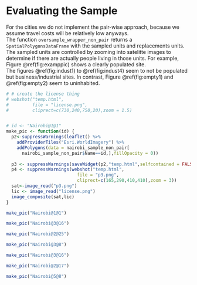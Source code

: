 # Evaluating the Sample
For the cities we do not implement the pair-wise approach, because we assume travel costs will be relatively low anyways.  
The function `oversample_wrapper_non_pair` returns a `SpatialPolygonsDataFrame` with the sampled units and replacements units. The sampled units are controlled by zooming into satelitte images to determine if there are actually people living in those units. For example, Figure \@ref(fig:examppic) shows a clearly populated site.  
The figures \@ref(fig:indust1) to \@ref(fig:indust4) seem to not be populated but business/industrial sites. In contrast, Figure \@ref(fig:empty1) and \@ref(fig:empty2) seem to uninhabited.  


```r

# # create the license thing
# webshot("temp.html",
#         file = "license.png",
#         cliprect=c(730,240,750,20),zoom = 1.5)


# id <- "Nairobi@1@1"
make_pic <- function(id) {
  p2<-suppressWarnings(leaflet() %>% 
    addProviderTiles("Esri.WorldImagery") %>% 
    addPolygons(data = nairobi_sample_non_pair[
      nairobi_sample_non_pair$Name==id,],fillOpacity = 0))
  
  p3 <- suppressWarnings(saveWidget(p2,"temp.html",selfcontained = FALSE))
  p4 <- suppressWarnings(webshot("temp.html",
                           file = "p3.png",
                           cliprect=c(165,290,410,410),zoom = 3))
  sat<-image_read("p3.png")
  lic <- image_read("license.png")
  image_composite(sat,lic)
}

make_pic("Nairobi@1@1")

```


```r
make_pic("Nairobi@3@16")

```

```r
make_pic("Nairobi@2@25")

```


```r
make_pic("Nairobi@3@8")

```


```r
make_pic("Nairobi@3@16")
```


```r
make_pic("Nairobi@2@17")
```

```r
make_pic("Nairobi@5@8")
```






